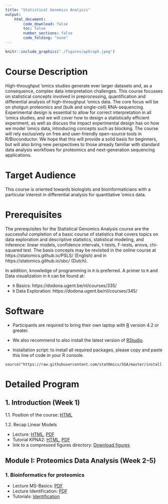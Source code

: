 ```yaml
---
title: "Statistical Genomics Analysis"
output:
    html_document:
        code_download: false
        toc: false
        number_sections: false
        code_folding: "none"
---
```



```r
knitr::include_graphics("./figures/wpGraph.jpeg")
```


# Course Description

High-throughput 'omics studies generate ever larger datasets and, as a consequence, complex data interpretation challenges. This course focusses on statistical concepts involved in preprocessing, quantification and differential analysis of high-throughput 'omics data. The core focus will be on shotgun proteomics and (bulk and single-cell) RNA-sequencing. Experimental design is essential to allow for correct interpretation in all 'omics studies, and we will cover how to design a statistically efficient experiment, as well as discuss the impact experimental design has on how we model 'omics data, introducing concepts such as blocking. The course will rely exclusively on free and user-friendly open-source tools in R/Bioconductor. We hope that this will provide a solid basis for beginners, but will also bring new perspectives to those already familiar with standard data analysis workflows for proteomics and next-generation sequencing applications.

# Target Audience

This course is oriented towards biologists and bioinformaticians with a particular interest in differential analysis for quantitative 'omics data.

# Prerequisites

The prerequisites for the Statistical Genomics Analysis course are the successful completion of a basic course of statistics that covers topics on data exploration and descriptive statistics, statistical modeling, and inference: linear models, confidence intervals, t-tests, F-tests, anova, chi-squared test.
The basis concepts may be revisited in the online course at https://statomics.github.io/PSLS/ (English) and in https://statomics.github.io/sbc/ (Dutch).

In addition, knowledge of programming in `R` is preferred. A primer to `R` and Data visualization in `R` can be found at:

 - `R` Basics: https://dodona.ugent.be/nl/courses/335/
 - `R` Data Exploration: https://dodona.ugent.be/nl/courses/345/


# Software 

- Participants are required to bring their own laptop with [R](https://www.r-project.org/) version 4.2 or greater. 

- We also recommend to also install the latest version of [RStudio](https://www.rstudio.com/products/rstudio/download/).

- Installation script: to install all required packages, please copy and paste this line of code in your R console.

```
source("https://raw.githubusercontent.com/statOmics/SGA/master/install.R")
```



# Detailed Program

## 1. Introduction (Week 1)

1.1. Position of the course: [HTML](./intro.html) 

1.2. Recap Linear Models

   - Lecture: [HTML](./recapGeneralLinearModel.html), [PDF](./recapGeneralLinearModel.pdf)
   - Tutorial KPNA2: [HTML](./multipleRegression_KPNA2.html),  [PDF](./multipleRegression_KPNA2.pdf)
   - link to a compressed figures directory: [Download figures](https://raw.githubusercontent.com/statOmics/SGA/master/figures.tar.gz)



## Module I: Proteomics Data Analysis (Week 2-5)

### 1. Bioinformatics for proteomics
   
   - Lecture MS-Basics: [PDF](./figs/part1_ms_basics.pdf)
   - Lecture Identification: [PDF](./figs/part2_identification.pdf)
   - Tutorials: [Identification](https://www.compomics.com/bioinformatics-for-proteomics/)


 <!--

### 2. Statistics for Proteomics Data Analysis
   
#### 2.1. Identification

- [Target Decoy QC](TargetDecoy.html)
- [Tutorial](TargetDecoyTutorial.html), [example](mzIDMsgfSwissprotExample.html)
<!--
- Solution: [Uniprot search](mzIDuniprotTutorial.html), [Swissprot search](mzIDswissprotTutorial.html)
<!---->

 <!--
#### 2.2. Preprocessing & Analysis of Label Free Quantitative Proteomics Experiments with Simple Designs
  - Lecture: [html](./pda_quantification_preprocessing.html), [pdf](./pda_quantification_preprocessing.pdf)
  - Tutorial: [preprocessing](./pda_tutorialPreprocessing.html)
  - Wrap-up Peptide-based Models: [html](./pda_robustSummarisation_peptideModels.html), [pdf](./pda_robustSummarisation_peptideModels.pdf)

 <!--
  - Solutions: [cancer3x3](cancer3x3.html), [cancer6x6](cancer6x6.html), [cancer9x9](cancer9x9.html)
<!---->

 <!--
#### 2.3. Statistical Inference & Analysis of Experiments with Factorial Designs
  - Lecture Differential Abundance Analysis: [html](./pda_quantification_inference.html), [pdf](./pda_quantification_inference.pdf)
  - Wrap-up Blocking: [html](./pda_blocking_wrapup.html), [pdf](./pda_blocking_wrapup.pdf)

<!--
  - Technical Details: [html](./pda_technicalDetails.html), [pdf](./pda_technicalDetails.pdf)
<!---->

<!--
  - Tutorial: [Design](pda_tutorialDesign.html)

<!--
  - Solution: [Heart Example](heartMainInteraction.html)
  
  - Solution: [Heart Example Homework](heartMainInteraction_HW_otherEncoding.html)

<!---->

<!--
## Module II: Next-generation Sequencing (Week 6-12)
  
### 1. Introduction to sequencing technology, QC, read mapping and count table

- Lecture Introduction to Sequencing: [html](./sequencing_intro.html),[pdf](./sequencing_intro.pdf)
- Tutorial: [handout](./sequencingTutorial1_mapping.html), [C. elegans Example](./elegansAlignmentCountTable.html)


### 2. Introduction to count data and GLMs

- Lecture Working with count data and GLMs: [html](./sequencing_countData.html), [pdf](./sequencing_countData.pdf)
- Tutorial: [handout](sequencingTutorial2_DE.html), [C. elegans example](./elegansDE.html)

### 3. Technical details on RNA-seq DE analysis

- Lecture: [html](./sequencing_technicalDE.html), [pdf](./sequencing_technicalDE.pdf)

### 4. DE and usage analysis upon transcript-level quantification

- [Soneson et al. 2016](https://f1000research.com/articles/4-1521/v2)
- [Differential Usage Background](./images_sequencing/DTU_jeroen.pdf)
- [Differential Usage](https://www.biorxiv.org/content/10.1101/2023.06.29.547014v2)
- Tutorial: [handout](./sequencingTutorial3_DE.html)


<!--
### 5. Solutions Bulk RNA-seq Data Analysis
- airway example: Mapping [html](./airwayMapping.html)
- airway example: [html](./airway.html)
- Parathyroid Example (quasi-edgeR): [html](./parathyroid.html), [pdf](./parathyroid.pdf)
- airway transcript quantification: [html](./airway_salmon_edgeR.html)
<!---->

<!--
### 6. Introduction to Single Cell Transcriptomics (scRNA-seq) 

- Lecture Intro to scRNA-seq: [html](./sequencing_singleCell.html), [pdf](./sequencing_singleCell.pdf)
- Tutorial on scRNA-seq: [handout](./scRNA-seq-Tutorial.html)
- Solution: [Macosko workflow](./singleCell_MacoskoWorkflow.html)

<!---->
